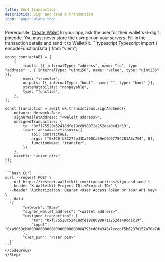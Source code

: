 ```yaml
---
title: Send transaction
description: Sign and send a transaction
icon: "paper-plane-top"
---
```


<Note> Prerequisite: [Create Wallet](/wallets-api/create-wallet/create-scw)</Note>
<Steps>
    <Step title="Obtain user pincode">
    In your app, ask the user for their wallet's 6-digit pincode.
    <Warning>
    You must never store the user pin on your servers.
    </Warning>
    </Step>
    <Step title="Send transaction">
    Fill in the transaction details and send it to WalletKit.
    <CodeGroup>
    ```typescript Typescript
    import { encodeFunctionData } from "viem";

    const contractABI = [
        {
            inputs: [{ internalType: "address", name: "to", type: "address" }, { internalType: "uint256", name: "value", type: "uint256" }],
            name: "transfer",
            outputs: [{ internalType: "bool", name: "", type: "bool" }],
            stateMutability: "nonpayable",
            type: "function",
        },
    ];

    const transaction = await wk.transactions.signAndSend({
        network: Network.Base,
        signerWalletAddress: "<walelt address>",
        unsignedTransaction: {
            to: '0xf175520c52418dfe19c8098071a252da48cd1c19',
            input: encodeFunctionData({
                abi: contractABI,
                args: ["0xFC0fb8C274b41Ca20DCa59eC979775C281A5c7E4", 0],
                functionName: "transfer",
            }),
        },
        userPin: "<user pin>",
    });
    ```

    ```bash Curl
    curl --request POST \
      --url https://testnet.walletkit.com/transactions/sign-and-send \
      --header 'X-WalletKit-Project-ID: <Project ID>' \
      --header 'Authorization: Bearer <User Access Token or Your API Key>' \
      --data 
      '{
            "network": "Base",
            "signer_wallet_address": "<wallet address>",
            "unsigned_transaction": {
                "to": "0xf175520c52418dfe19c8098071a252da48cd1c19",
                "input": "0xa9059cbb0000000000000000000000004795cd8f434847eccdf5b62370157a70a7da6a460000000000000000000000000000000000000000000000000000000000000000"
            },
            "user_pin": "<user pin>"
      }'
    ```
    </CodeGroup>
    </Step>
</Steps>
